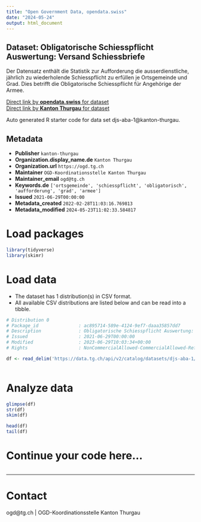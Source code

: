 ```yaml
---
title: "Open Government Data, opendata.swiss"
date: "2024-05-24"
output: html_document
---
```


## Dataset: Obligatorische Schiesspflicht Auswertung: Versand Schiessbriefe

Der Datensatz enthält die Statistik zur Aufforderung die ausserdienstliche, jährlich zu wiederholende Schiesspflicht zu erfüllen je Ortsgemeinde und Grad. Dies betrifft die Obligatorische Schiesspflicht für Angehörige der Armee.

[Direct link by **opendata.swiss** for dataset](https://opendata.swiss/de/dataset/obligatorische-schiesspflicht-auswertung-versand-schiessbriefe)<br>
[Direct link by **Kanton Thurgau** for dataset](https://data.tg.ch/explore/dataset/djs-aba-1/)

Auto generated R starter code for data set djs-aba-1@kanton-thurgau.

## Metadata

- **Publisher** `kanton-thurgau`
- **Organization.display_name.de** `Kanton Thurgau`
- **Organization.url** `https://ogd.tg.ch`
- **Maintainer** `OGD-Koordinationsstelle Kanton Thurgau`
- **Maintainer_email** `ogd@tg.ch`
- **Keywords.de** `['ortsgemeinde', 'schiesspflicht', 'obligatorisch', 'aufforderung', 'grad', 'armee']`
- **Issued** `2021-06-29T00:00:00`
- **Metadata_created** `2022-02-28T11:03:16.769813`
- **Metadata_modified** `2024-05-23T11:02:33.584817`


# Load packages

```r

library(tidyverse)
library(skimr)

```

# Load data

-   The dataset has 1 distribution(s) in CSV format.
-   All available CSV distributions are listed below and can be read into a tibble.

```r

# Distribution 0
# Package_id               : ac895714-589e-4124-9ef7-daaa35857dd7
# Description              : Obligatorische Schiesspflicht Auswertung: Versand Schiessbriefe (csv)
# Issued                   : 2021-06-29T00:00:00
# Modified                 : 2023-06-29T10:03:34+00:00
# Rights                   : NonCommercialAllowed-CommercialAllowed-ReferenceRequired

df <- read_delim('https://data.tg.ch/api/v2/catalog/datasets/djs-aba-1/exports/csv')



```

# Analyze data

```r

glimpse(df)
str(df)
skim(df)

head(df)
tail(df)

```

# Continue your code here...

```r

```

------------------------------------------------------------------------

# Contact

ogd@tg.ch | OGD-Koordinationsstelle Kanton Thurgau
